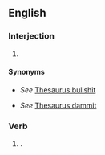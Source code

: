 ==English==

===Interjection===
{{en-interj}}

# {{synonym of|en|fiddlesticks}}
#: {{ux|en|Oh, '''fiddlefart'''! I have the same [[homeroom]] teacher next year.}}

====Synonyms====
* {{sense|expresses dismissal}} ''See'' [[Thesaurus:bullshit]]
* {{sense|expresses annoyance}} ''See'' [[Thesaurus:dammit]]

===Verb===
{{en-verb}}

# {{synonym of|en|waste time}}.
#: {{ux|en|Stop '''fiddlefarting''' around and come to supper!}}